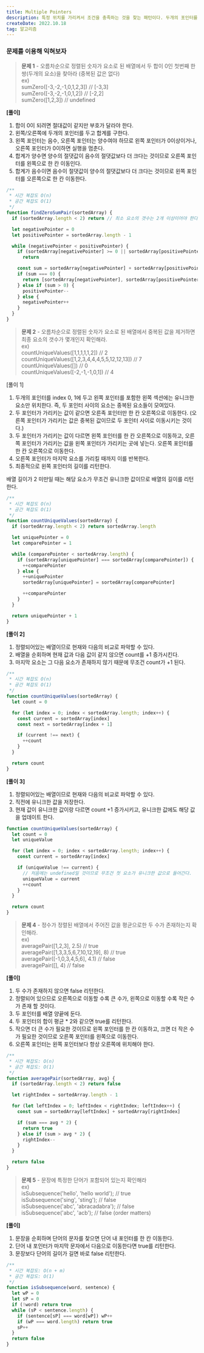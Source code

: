 ```yaml
---
title: Multiple Pointers
description: 특정 위치를 가리켜서 조건을 충족하는 것을 찾는 패턴이다. 두개의 포인터를 두어 같은 방향이든 반대 방향이든 움직이며 비교 범위를 줄여가거나 구해야 하는 값을 기억할 수 있다.
createDate: 2022.10.18
tag: 알고리즘
---
```


### 문제를 이용해 익혀보자

> **문제 1** - 오름차순으로 정렬된 숫자가 요소로 된 배열에서 두 합이 0인 첫번째 한 쌍(두개의 요소)을 찾아라 (중복된 값은 없다)  
> ex)  
> sumZero([-3,-2,-1,0,1,2,3]) // [-3,3]  
> sumZero([-3,-2,-1,0,1,2]) // [-2,2]  
> sumZero([1,2,3]) // undefined

**[풀이]**

1.  합이 0이 되려면 절대값이 같지만 부호가 달라야 한다.
2.  왼쪽/오른쪽에 두개의 포인터를 두고 합계를 구한다.
3.  왼쪽 포인터는 음수, 오른쪽 포인터는 양수여야 하므로 왼쪽 포인터가 0이상이거나, 오른쪽 포인터가 0이하면 실행을 멈춘다.
4.  합계가 양수면 양수의 절댓값이 음수의 절댓값보다 더 크다는 것이므로 오른쪽 포인터를 왼쪽으로 한 칸 이동인다.
5.  합계가 음수이면 음수이 절댓값이 양수의 절댓값보다 더 크다는 것이므로 왼쪽 포인터를 오른쪽으로 한 칸 이동한다.

```jsx
/**
 * 시간 복잡도 O(n)
 * 공간 복잡도 O(1)
 */
function findZeroSumPair(sortedArray) {
  if (sortedArray.length < 2) return // 최소 요소의 갯수는 2개 이상이어야 한다.

  let negativePointer = 0
  let positivePointer = sortedArray.length - 1

  while (negativePointer < positivePointer) {
    if (sortedArray[negativePointer] >= 0 || sortedArray[positivePointer] <= 0)
      return

    const sum = sortedArray[negativePointer] + sortedArray[positivePointer]
    if (sum === 0) {
      return [sortedArray[negativePointer], sortedArray[positivePointer]]
    } else if (sum > 0) {
      positivePointer--
    } else {
      negativePointer++
    }
  }
}
```

> **문제 2** - 오름차순으로 정렬된 숫자가 요소로 된 배열에서 중복된 값을 제거하면 최종 요소의 갯수가 몇개인지 확인해라.  
> ex)  
> countUniqueValues([1,1,1,1,1,2]) // 2  
> countUniqueValues([1,2,3,4,4,4,5,5,12,12,13]) // 7  
> countUniqueValues([]) // 0  
> countUniqueValues([-2,-1,-1,0,1]) // 4

[풀이 1]

1. 두개의 포인터를 index 0, 1에 두고 왼쪽 포인터를 포함한 왼쪽 섹션에는 유니크한 요소만 위치한다. 즉, 두 포인터 사이의 요소는 중복된 요소들이 모여있다.
2. 두 포인터가 가리키는 값이 같으면 오른족 포인터만 한 칸 오른쪽으로 이동한다. (오른쪽 포인터가 가리키는 값은 중복된 값이므로 두 포인터 사이로 이동시키는 것이다.)
3. 두 포인터가 가리키는 값이 다르면 왼쪽 포인터를 한 칸 오른쪽으로 이동하고, 오른쪽 포인터가 가리키는 값을 왼쪽 포인터가 가리키는 곳에 넣는다. 오른쪽 포인터를 한 칸 오른쪽으로 이동한다.
4. 오른쪽 포인터가 마지막 요소를 가리킬 때까지 이를 반복한다.
5. 최종적으로 왼쪽 포인터의 길이를 리턴한다.

배열 길이가 2 미만일 때는 해당 요소가 무조건 유니크한 값이므로 배열의 길이를 리턴한다.

```jsx
/**
 * 시간 복잡도 O(n)
 * 공간 복잡도 O(1)
 */
function countUniqueValues(sortedArray) {
  if (sortedArray.length < 2) return sortedArray.length

  let uniquePointer = 0
  let comparePointer = 1

  while (comparePointer < sortedArray.length) {
    if (sortedArray[uniquePointer] === sortedArray[comparePointer]) {
      ++comparePointer
    } else {
      ++uniquePointer
      sortedArray[uniquePointer] = sortedArray[comparePointer]

      ++comparePointer
    }
  }

  return uniquePointer + 1
}
```

**[풀이 2]**

1. 정렬되어있는 배열이므로 현재와 다음의 비교로 파악할 수 있다.
2. 배열을 순회하며 현재 값과 다음 값이 같지 않으면 count를 +1 증가시킨다.
3. 마지막 요소는 그 다음 요소가 존재하지 않기 때문에 무조건 count가 +1 된다.

```jsx
/**
 * 시간 복잡도 O(n)
 * 공간 복잡도 O(1)
 */
function countUniqueValues(sortedArray) {
  let count = 0

  for (let index = 0; index < sortedArray.length; index++) {
    const current = sortedArray[index]
    const next = sortedArray[index + 1]

    if (current !== next) {
      ++count
    }
  }

  return count
}
```

**[풀이 3]**

1. 정렬되어있는 배열이므로 현재와 다음의 비교로 파악할 수 있다.
2. 직전에 유니크한 값을 저장한다.
3. 현재 값이 유니크한 값이랑 다르면 count +1 증가시키고, 유니크한 값에도 해당 값을 업데이트 한다.

```jsx
function countUniqueValues(sortedArray) {
  let count = 0
  let uniqueValue

  for (let index = 0; index < sortedArray.length; index++) {
    const current = sortedArray[index]

    if (uniqueValue !== current) {
      // 처음에는 undefined일 것이므로 무조건 첫 요소가 유니크한 값으로 들어간다.
      uniqueValue = current
      ++count
    }
  }

  return count
}
```

> **문제 4** - 정수가 정렬된 배열에서 주어진 값을 평균으로한 두 수가 존재하는지 확인해라.  
> ex)  
> averagePair([1,2,3], 2.5) // true  
> averagePair([1,3,3,5,6,7,10,12,19], 8) // true  
> averagePair([-1,0,3,4,5,6], 4.1) // false  
> averagePair([], 4) // false

**[풀이]**

1. 두 수가 존재하지 않으면 false 리턴한다.
2. 정렬되어 있으므로 오른쪽으로 이동할 수록 큰 수가, 왼쪽으로 이동할 수록 작은 수가 존재 할 것이다.
3. 두 포인터를 배열 양끝에 둔다.
4. 두 포인터의 합이 평균 \* 2와 같으면 true를 리턴한다.
5. 작으면 더 큰 수가 필요한 것이므로 왼쪽 포인터를 한 칸 이동하고, 크면 더 작은 수가 필요한 것이므로 오른쪽 포인터를 왼쪽으로 이동한다.
6. 오른쪽 포인터는 왼쪽 포인터보다 항상 오른쪽에 위치해야 한다.

```jsx
/**
 * 시간 복잡도: O(n)
 * 공간 복잡도: O(1)
 */
function averagePair(sortedArray, avg) {
  if (sortedArray.length < 2) return false

  let rightIndex = sortedArray.length - 1

  for (let leftIndex = 0; leftIndex < rightIndex; leftIndex++) {
    const sum = sortedArray[leftIndex] + sortedArray[rightIndex]

    if (sum === avg * 2) {
      return true
    } else if (sum > avg * 2) {
      rightIndex--
    }
  }

  return false
}
```

> **문제 5** - 문장에 특정한 단어가 포함되어 있는지 확인해라  
> ex)  
> isSubsequence('hello', 'hello world'); // true  
> isSubsequence('sing', 'sting'); // false  
> isSubsequence('abc', 'abracadabra'); // false  
> isSubsequence('abc', 'acb'); // false (order matters)

**[풀이]**

1. 문장을 순회하며 단어의 문자를 찾으면 단어 내 포인터를 한 칸 이동한다.
2. 단어 내 포인터가 마지막 문자에서 다음으로 이동한다면 true를 리턴한다.
3. 문장보다 단어의 길이가 길면 바로 false 리턴한다.

```jsx
/**
 * 시간 복잡도: O(n + m)
 * 공간 복잡도: O(1)
 */
function isSubsequence(word, sentence) {
  let wP = 0
  let sP = 0
  if (!word) return true
  while (sP < sentence.length) {
    if (sentence[sP] === word[wP]) wP++
    if (wP === word.length) return true
    sP++
  }
  return false
}
```
